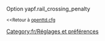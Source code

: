 {{fr/Amorce}}
Option yapf.rail_crossing_penalty

<small><<Retour à [[Main/fr/Openttd.cfg|openttd.cfg]]</small>
[[Category:fr/Réglages et préférences]]